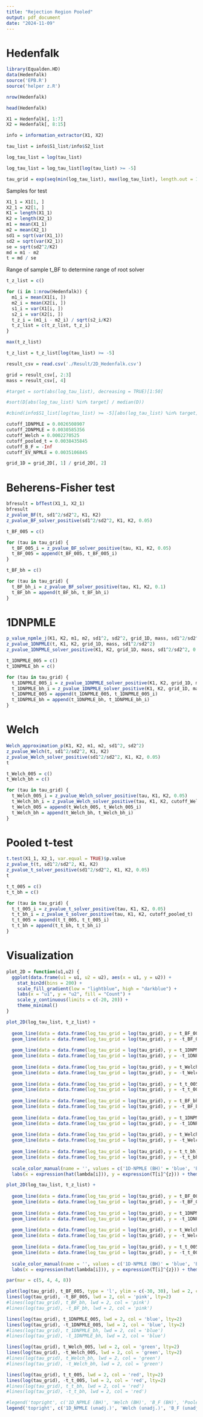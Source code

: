 ```yaml
---
title: "Rejection Region Pooled"
output: pdf_document
date: "2024-11-09"
---
```


# Hedenfalk

```r
library(Equalden.HD)
data(Hedenfalk)
source('EPB.R')
source('helper z.R')
```

```r
nrow(Hedenfalk)
```

```r
head(Hedenfalk)
```

```r
X1 = Hedenfalk[, 1:7]
X2 = Hedenfalk[, 8:15]
```

```r
info = information_extractor(X1, X2)
```

```r
tau_list = info$S1_list/info$S2_list

log_tau_list = log(tau_list)

log_tau_list = log_tau_list[log(tau_list) >= -5]

tau_grid = exp(seq(min(log_tau_list), max(log_tau_list), length.out = 1000))
```

Samples for test

```r
X1_1 = X1[1, ]
X2_1 = X2[1, ]
K1 = length(X1_1)
K2 = length(X2_1)
m1 = mean(X1_1)
m2 = mean(X2_1)
sd1 = sqrt(var(X1_1))
sd2 = sqrt(var(X2_1))
se = sqrt(sd2^2/K2)
md = m1 - m2
t = md / se
```

Range of sample t_BF to determine range of root solver

```r
t_z_list = c()

for (i in 1:nrow(Hedenfalk)) {
  m1_i = mean(X1[i, ])
  m2_i = mean(X2[i, ])
  s1_i = var(X1[i, ])
  s2_i = var(X2[i, ])
  t_z_i = (m1_i - m2_i) / sqrt(s2_i/K2)
  t_z_list = c(t_z_list, t_z_i)
}

max(t_z_list)

t_z_list = t_z_list[log(tau_list) >= -5]
```

```r
result_csv = read.csv('./Result/2D_Hedenfalk.csv')
```

```r
grid = result_csv[, 2:3]
mass = result_csv[, 4]
```

```r
#target = sort(abs(log_tau_list), decreasing = TRUE)[1:50]

#sort(D[abs(log_tau_list) %in% target] / median(D))

#cbind(info$S1_list[log(tau_list) >= -5][abs(log_tau_list) %in% target], info$S2_list[log(tau_list) >= -5][abs(log_tau_list) %in% target], D[abs(log_tau_list) %in% target] / median(D))
```

```r
cutoff_1DNPMLE = 0.0026508907
cutoff_2DNPMLE = 0.0030585356
cutoff_Welch = 0.0002270525
cutoff_pooled_t = 0.0038435845
cutoff_B_F = -Inf
cutoff_EV_NPMLE = 0.0035106845
```

```r
grid_1D = grid_2D[, 1] / grid_2D[, 2]
```

# Beherens-Fisher test

```r
bfresult = bfTest(X1_1, X2_1)
bfresult
z_pvalue_BF(t, sd1^2/sd2^2, K1, K2)
z_pvalue_BF_solver_positive(sd1^2/sd2^2, K1, K2, 0.05)
```

```r
t_BF_005 = c()

for (tau in tau_grid) {
  t_BF_005_i = z_pvalue_BF_solver_positive(tau, K1, K2, 0.05)
  t_BF_005 = append(t_BF_005, t_BF_005_i)
}
```

```r
t_BF_bh = c()

for (tau in tau_grid) {
  t_BF_bh_i = z_pvalue_BF_solver_positive(tau, K1, K2, 0.1)
  t_BF_bh = append(t_BF_bh, t_BF_bh_i)
}
```

# 1DNPMLE

```r
p_value_npmle_j(K1, K2, m1, m2, sd1^2, sd2^2, grid_1D, mass, sd1^2/sd2^2)
z_pvalue_1DNPMLE(t, K1, K2, grid_1D, mass, sd1^2/sd2^2)
z_pvalue_1DNPMLE_solver_positive(K1, K2, grid_1D, mass, sd1^2/sd2^2, 0.05)
```

```r
t_1DNPMLE_005 = c()
t_1DNPMLE_bh = c()

for (tau in tau_grid) {
  t_1DNPMLE_005_i = z_pvalue_1DNPMLE_solver_positive(K1, K2, grid_1D, mass, tau, 0.05)
  t_1DNPMLE_bh_i = z_pvalue_1DNPMLE_solver_positive(K1, K2, grid_1D, mass, tau, cutoff_1DNPMLE)
  t_1DNPMLE_005 = append(t_1DNPMLE_005, t_1DNPMLE_005_i)
  t_1DNPMLE_bh = append(t_1DNPMLE_bh, t_1DNPMLE_bh_i)
}
```

# Welch

```r
Welch_approximation_p(K1, K2, m1, m2, sd1^2, sd2^2)
z_pvalue_Welch(t, sd1^2/sd2^2, K1, K2)
z_pvalue_Welch_solver_positive(sd1^2/sd2^2, K1, K2, 0.05)
t
```

```r
t_Welch_005 = c()
t_Welch_bh = c()

for (tau in tau_grid) {
  t_Welch_005_i = z_pvalue_Welch_solver_positive(tau, K1, K2, 0.05)
  t_Welch_bh_i = z_pvalue_Welch_solver_positive(tau, K1, K2, cutoff_Welch)
  t_Welch_005 = append(t_Welch_005, t_Welch_005_i)
  t_Welch_bh = append(t_Welch_bh, t_Welch_bh_i)
}
```

# Pooled t-test

```r
t.test(X1_1, X2_1, var.equal = TRUE)$p.value
z_pvalue_t(t, sd1^2/sd2^2, K1, K2)
z_pvalue_t_solver_positive(sd1^2/sd2^2, K1, K2, 0.05)
t
```

```r
t_t_005 = c()
t_t_bh = c()

for (tau in tau_grid) {
  t_t_005_i = z_pvalue_t_solver_positive(tau, K1, K2, 0.05)
  t_t_bh_i = z_pvalue_t_solver_positive(tau, K1, K2, cutoff_pooled_t)
  t_t_005 = append(t_t_005, t_t_005_i)
  t_t_bh = append(t_t_bh, t_t_bh_i)
}
```

# Visualization

```r
plot_2D = function(u1,u2) {
  ggplot(data.frame(u1 = u1, u2 = u2), aes(x = u1, y = u2)) +
    stat_bin2d(bins = 200) +
    scale_fill_gradient(low = "lightblue", high = "darkblue") +
    labs(x = "u1", y = "u2", fill = "Count") +
    scale_y_continuous(limits = c(-20, 20)) +
    theme_minimal()
}
```

```r
plot_2D(log_tau_list, t_z_list) + 
  
  geom_line(data = data.frame(log_tau_grid = log(tau_grid), y = t_BF_005), aes(x = log_tau_grid, y = y, color = 'BF (unadj.)'), linetype = 'dashed') +
  geom_line(data = data.frame(log_tau_grid = log(tau_grid), y = -t_BF_005), aes(x = log_tau_grid, y = y, color = 'BF (unadj.)'), linetype = 'dashed') +
  
  geom_line(data = data.frame(log_tau_grid = log(tau_grid), y = t_1DNPMLE_005), aes(x = log_tau_grid, y = y, color = '1D-NPMLE (unadj.)'), linetype = 'dashed') +
  geom_line(data = data.frame(log_tau_grid = log(tau_grid), y = -t_1DNPMLE_005), aes(x = log_tau_grid, y = y, color = '1D-NPMLE (unadj.)'), linetype = 'dashed') +
  
  geom_line(data = data.frame(log_tau_grid = log(tau_grid), y = t_Welch_005), aes(x = log_tau_grid, y = y, color = 'Welch (unadj.)'), linetype = 'dashed') +
  geom_line(data = data.frame(log_tau_grid = log(tau_grid), y = -t_Welch_005), aes(x = log_tau_grid, y = y, color = 'Welch (unadj.)'), linetype = 'dashed') +
  
  geom_line(data = data.frame(log_tau_grid = log(tau_grid), y = t_t_005), aes(x = log_tau_grid, y = y, color = 'Pooled t (unadj.)'), linetype = 'dashed') +
  geom_line(data = data.frame(log_tau_grid = log(tau_grid), y = -t_t_005), aes(x = log_tau_grid, y = y, color = 'Pooled t (unadj.)'), linetype = 'dashed') +
  
  geom_line(data = data.frame(log_tau_grid = log(tau_grid), y = t_BF_bh), aes(x = log_tau_grid, y = y, color = 'BF (BH)')) +
  geom_line(data = data.frame(log_tau_grid = log(tau_grid), y = -t_BF_bh), aes(x = log_tau_grid, y = y, color = 'BF (BH)')) +
  
  geom_line(data = data.frame(log_tau_grid = log(tau_grid), y = t_1DNPMLE_bh), aes(x = log_tau_grid, y = y, color = '1D-NPMLE (BH)')) +
  geom_line(data = data.frame(log_tau_grid = log(tau_grid), y = -t_1DNPMLE_bh), aes(x = log_tau_grid, y = y, color = '1D-NPMLE (BH)')) +
  
  geom_line(data = data.frame(log_tau_grid = log(tau_grid), y = t_Welch_bh), aes(x = log_tau_grid, y = y, color = 'Welch (BH)')) +
  geom_line(data = data.frame(log_tau_grid = log(tau_grid), y = -t_Welch_bh), aes(x = log_tau_grid, y = y, color = 'Welch (BH)')) +
  
  geom_line(data = data.frame(log_tau_grid = log(tau_grid), y = t_t_bh), aes(x = log_tau_grid, y = y, color = 'Pooled t (BH)')) +
  geom_line(data = data.frame(log_tau_grid = log(tau_grid), y = -t_t_bh), aes(x = log_tau_grid, y = y, color = 'Pooled t (BH)')) +
  
  scale_color_manual(name = '', values = c('1D-NPMLE (BH)' = 'blue', 'BF (BH)' = 'pink', 'Welch (BH)' = 'green', 'Pooled t (BH)' = 'red', '1D-NPMLE (unadj.)' = 'blue', 'BF (unadj.)' = 'pink', 'Welch (unadj.)' = 'green', 'Pooled t (unadj.)' = 'red')) + 
  labs(x = expression(hat(lambda[i])), y = expression(T[i]^{z})) + theme_minimal()
```

```r
plot_2D(log_tau_list, t_z_list) + 
  
  geom_line(data = data.frame(log_tau_grid = log(tau_grid), y = t_BF_005), aes(x = log_tau_grid, y = y, color = 'BF (unadj.)'), linetype = 'dashed') +
  geom_line(data = data.frame(log_tau_grid = log(tau_grid), y = -t_BF_005), aes(x = log_tau_grid, y = y, color = 'BF (unadj.)'), linetype = 'dashed') +
  
  geom_line(data = data.frame(log_tau_grid = log(tau_grid), y = t_1DNPMLE_005), aes(x = log_tau_grid, y = y, color = '1D-NPMLE (unadj.)'), linetype = 'dashed') +
  geom_line(data = data.frame(log_tau_grid = log(tau_grid), y = -t_1DNPMLE_005), aes(x = log_tau_grid, y = y, color = '1D-NPMLE (unadj.)'), linetype = 'dashed') +
  
  geom_line(data = data.frame(log_tau_grid = log(tau_grid), y = t_Welch_005), aes(x = log_tau_grid, y = y, color = 'Welch (unadj.)'), linetype = 'dashed') +
  geom_line(data = data.frame(log_tau_grid = log(tau_grid), y = -t_Welch_005), aes(x = log_tau_grid, y = y, color = 'Welch (unadj.)'), linetype = 'dashed') +
  
  geom_line(data = data.frame(log_tau_grid = log(tau_grid), y = t_t_005), aes(x = log_tau_grid, y = y, color = 'Pooled t (unadj.)'), linetype = 'dashed') +
  geom_line(data = data.frame(log_tau_grid = log(tau_grid), y = -t_t_005), aes(x = log_tau_grid, y = y, color = 'Pooled t (unadj.)'), linetype = 'dashed') +
  
  scale_color_manual(name = '', values = c('1D-NPMLE (BH)' = 'blue', 'BF (BH)' = 'pink', 'Welch (BH)' = 'green', 'Pooled t (BH)' = 'red', '1D-NPMLE (unadj.)' = 'blue', 'BF (unadj.)' = 'pink', 'Welch (unadj.)' = 'green', 'Pooled t (unadj.)' = 'red')) + 
  labs(x = expression(hat(lambda[i])), y = expression(T[i]^{z})) + theme_minimal()
```

```r
par(mar = c(5, 4, 4, 8))

plot(log(tau_grid), t_BF_005, type = 'l', ylim = c(-30, 30), lwd = 2, col = 'pink', xlab = expression(hat(lambda[i])), ylab = expression(T[i]^{z}), lty=2)
lines(log(tau_grid), -t_BF_005, lwd = 2, col = 'pink', lty=2)
#lines(log(tau_grid), t_BF_bh, lwd = 2, col = 'pink')
#lines(log(tau_grid), -t_BF_bh, lwd = 2, col = 'pink')

lines(log(tau_grid), t_1DNPMLE_005, lwd = 2, col = 'blue', lty=2)
lines(log(tau_grid), -t_1DNPMLE_005, lwd = 2, col = 'blue', lty=2)
#lines(log(tau_grid), t_1DNPMLE_bh, lwd = 2, col = 'blue')
#lines(log(tau_grid), -t_1DNPMLE_bh, lwd = 2, col = 'blue')

lines(log(tau_grid), t_Welch_005, lwd = 2, col = 'green', lty=2)
lines(log(tau_grid), -t_Welch_005, lwd = 2, col = 'green', lty=2)
#lines(log(tau_grid), t_Welch_bh, lwd = 2, col = 'green')
#lines(log(tau_grid), -t_Welch_bh, lwd = 2, col = 'green')

lines(log(tau_grid), t_t_005, lwd = 2, col = 'red', lty=2)
lines(log(tau_grid), -t_t_005, lwd = 2, col = 'red', lty=2)
#lines(log(tau_grid), t_t_bh, lwd = 2, col = 'red')
#lines(log(tau_grid), -t_t_bh, lwd = 2, col = 'red')

#legend('topright', c('1D_NPMLE (BH)', 'Welch (BH)', 'B_F (BH)', 'Pooled_t (BH)', '1D_NPMLE (unadj.)', 'Welch (unadj.)', 'B_F (unadj.)', 'Pooled_t (unadj.)'), col=c('blue', 'green', 'pink', 'red', 'blue', 'green', 'pink', 'red'), lwd=2, lty = c(1,1,1,1,2,2,2,2), cex = 0.7, inset = c(-0.32, 0), xpd = TRUE)
legend('topright', c('1D_NPMLE (unadj.)', 'Welch (unadj.)', 'B_F (unadj.)', 'Pooled_t (unadj.)'), col=c('blue', 'green', 'pink', 'red'), lwd=2, lty = c(2,2,2,2), cex = 0.7, inset = c(-0.32, 0), xpd = TRUE)
```

